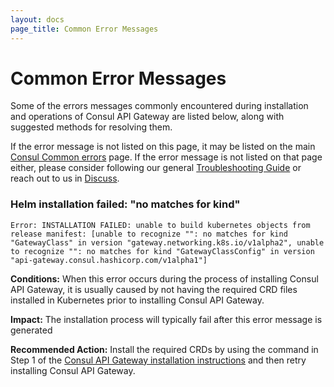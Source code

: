 ```yaml
---
layout: docs
page_title: Common Error Messages
---
```


# Common Error Messages

Some of the errors messages commonly encountered during installation and operations of Consul API Gateway are listed below, along with suggested methods for resolving them.

If the error message is not listed on this page, it may be listed on the main [Consul Common errors][consul-common-errors] page. If the error message is not listed on that page either, please consider following our general [Troubleshooting Guide][troubleshooting] or reach out to us in [Discuss](https://discuss.hashicorp.com/).

<!---
***************************************************************************
Use markdown's Reference-Style links when including hyperlinks. This makes it easier to read the content im markdown.

Each common error should have its own section on this page. Each section
should start with a heading line that is a short description of the error or
the text of the error.

Two examples:
    ### Failed opening file during installation
    ### Message: "Can't connect to repository" when running Helm chart

******** Template for new Error Messages ********
 Copy and paste the following 13 lines when adding a new error message to this page.

### Title for this error

```
Replace with text of example error message
```
**Conditions:**
REPLACE THIS with description of when and why the error is typically seen

**Impact:**
REPLACE THIS with description of most likely impact of the event that caused this error to occur

**Recommended Action:**
REPLACE THIS with the actions the user should take to try to correct the situation

***************************************************************************
--->

### Helm installation failed: "no matches for kind"

```
Error: INSTALLATION FAILED: unable to build kubernetes objects from release manifest: [unable to recognize "": no matches for kind "GatewayClass" in version "gateway.networking.k8s.io/v1alpha2", unable to recognize "": no matches for kind "GatewayClassConfig" in version "api-gateway.consul.hashicorp.com/v1alpha1"]
```
**Conditions:**
When this error occurs during the process of installing Consul API Gateway, it is usually caused by not having the required CRD files installed in Kubernetes prior to installing Consul API Gateway.

**Impact:**
The installation process will typically fail after this error message is generated

**Recommended Action:**
Install the required CRDs by using the command in Step 1 of the [Consul API Gateway installation instructions][install-instructions] and then retry installing Consul API Gateway.




<!--
    ****** KEEP ALL PAGE CONTENT ABOVE THIS LINE *******
    Only Reference style links should be added below this comment
--->
[consul-common-errors]: /docs/troubleshoot/common-errors
[troubleshooting]: https://learn.hashicorp.com/consul/day-2-operations/advanced-operations/troubleshooting
[install-instructions]: /docs/api-gateway/consul-api-gateway-install#installation